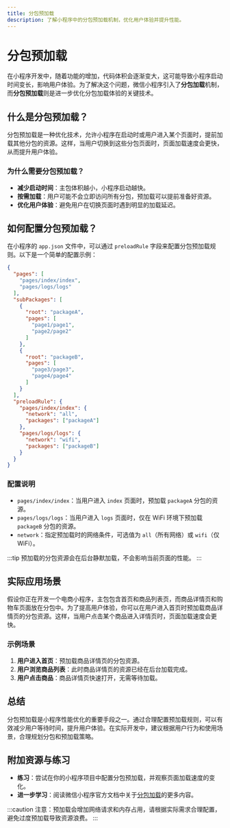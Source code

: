 ```yaml
---
title: 分包预加载
description: 了解小程序中的分包预加载机制，优化用户体验并提升性能。
---
```


# 分包预加载

在小程序开发中，随着功能的增加，代码体积会逐渐变大，这可能导致小程序启动时间变长，影响用户体验。为了解决这个问题，微信小程序引入了**分包加载**机制，而**分包预加载**则是进一步优化分包加载体验的关键技术。

## 什么是分包预加载？

分包预加载是一种优化技术，允许小程序在启动时或用户进入某个页面时，提前加载其他分包的资源。这样，当用户切换到这些分包页面时，页面加载速度会更快，从而提升用户体验。

### 为什么需要分包预加载？

- **减少启动时间**：主包体积越小，小程序启动越快。
- **按需加载**：用户可能不会立即访问所有分包，预加载可以提前准备好资源。
- **优化用户体验**：避免用户在切换页面时遇到明显的加载延迟。

## 如何配置分包预加载？

在小程序的 `app.json` 文件中，可以通过 `preloadRule` 字段来配置分包预加载规则。以下是一个简单的配置示例：

```json
{
  "pages": [
    "pages/index/index",
    "pages/logs/logs"
  ],
  "subPackages": [
    {
      "root": "packageA",
      "pages": [
        "page1/page1",
        "page2/page2"
      ]
    },
    {
      "root": "packageB",
      "pages": [
        "page3/page3",
        "page4/page4"
      ]
    }
  ],
  "preloadRule": {
    "pages/index/index": {
      "network": "all",
      "packages": ["packageA"]
    },
    "pages/logs/logs": {
      "network": "wifi",
      "packages": ["packageB"]
    }
  }
}
```

### 配置说明

- `pages/index/index`：当用户进入 `index` 页面时，预加载 `packageA` 分包的资源。
- `pages/logs/logs`：当用户进入 `logs` 页面时，仅在 WiFi 环境下预加载 `packageB` 分包的资源。
- `network`：指定预加载时的网络条件，可选值为 `all`（所有网络）或 `wifi`（仅 WiFi）。

:::tip
预加载的分包资源会在后台静默加载，不会影响当前页面的性能。
:::

## 实际应用场景

假设你正在开发一个电商小程序，主包包含首页和商品列表页，而商品详情页和购物车页面放在分包中。为了提高用户体验，你可以在用户进入首页时预加载商品详情页的分包资源。这样，当用户点击某个商品进入详情页时，页面加载速度会更快。

### 示例场景

1. **用户进入首页**：预加载商品详情页的分包资源。
2. **用户浏览商品列表**：此时商品详情页的资源已经在后台加载完成。
3. **用户点击商品**：商品详情页快速打开，无需等待加载。

## 总结

分包预加载是小程序性能优化的重要手段之一。通过合理配置预加载规则，可以有效减少用户等待时间，提升用户体验。在实际开发中，建议根据用户行为和使用场景，合理规划分包和预加载策略。

## 附加资源与练习

- **练习**：尝试在你的小程序项目中配置分包预加载，并观察页面加载速度的变化。
- **进一步学习**：阅读微信小程序官方文档中关于[分包加载](https://developers.weixin.qq.com/miniprogram/dev/framework/subpackages.html)的更多内容。

:::caution
注意：预加载会增加网络请求和内存占用，请根据实际需求合理配置，避免过度预加载导致资源浪费。
:::